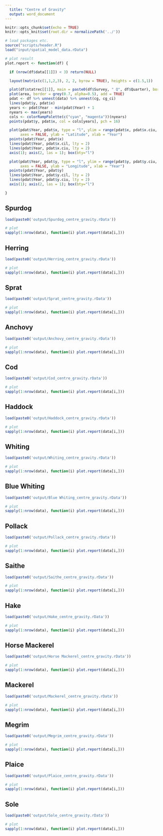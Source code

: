 ```yaml
---
  title: "Centre of Gravity"
  output: word_document
---
```


```r
knitr::opts_chunk$set(echo = TRUE)
knitr::opts_knit$set(root.dir = normalizePath('../'))
```

```r
# load packages etc.
source("scripts/header.R")
load("input/spatial_model_data.rData")
```

```r
# plot result
plot.report <- function(df) {

  if (nrow(df$data[[1]]) < 3) return(NULL)

  layout(matrix(c(1,1,2,3), 2, 2, byrow = TRUE), heights = c(1.5,1))

  plot(df$statrec[[1]], main = paste0(df$Survey, " Q", df$Quarter), border = grey(0.5, alpha=0.5))
  plot(area, border = grey(0.7, alpha=0.5), add = TRUE)
  pdat <- df %>% unnest(data) %>% unnest(cg, cg_ci)
  lines(pdat$y, pdat$x)
  years <- pdat$Year - min(pdat$Year) + 1
  nyears <- max(years)
  cols <- colorRampPalette(c("cyan", "magenta"))(nyears)
  points(pdat$y, pdat$x, col = cols[years], pch = 16)

  plot(pdat$Year, pdat$x, type = "l", ylim = range(pdat$x, pdat$x.ciu, pdat$x.cil),
       axes = FALSE, ylab = "Latitude", xlab = "Year")
  points(pdat$Year, pdat$x)
  lines(pdat$Year, pdat$x.cil, lty = 2)
  lines(pdat$Year, pdat$x.ciu, lty = 2)
  axis(1); axis(2, las = 1); box(bty="l")

  plot(pdat$Year, pdat$y, type = "l", ylim = range(pdat$y, pdat$y.ciu, pdat$y.cil),
       axes = FALSE, ylab = "Longitude", xlab = "Year")
  points(pdat$Year, pdat$y)
  lines(pdat$Year, pdat$y.cil, lty = 2)
  lines(pdat$Year, pdat$y.ciu, lty = 2)
  axis(1); axis(2, las = 1); box(bty="l")

}
```




## Spurdog

```r
load(paste0('output/Spurdog_centre_gravity.rData'))

# plot
sapply(1:nrow(data), function(i) plot.report(data[i,]))
```


## Herring

```r
load(paste0('output/Herring_centre_gravity.rData'))

# plot
sapply(1:nrow(data), function(i) plot.report(data[i,]))
```


## Sprat

```r
load(paste0('output/Sprat_centre_gravity.rData'))

# plot
sapply(1:nrow(data), function(i) plot.report(data[i,]))
```


## Anchovy

```r
load(paste0('output/Anchovy_centre_gravity.rData'))

# plot
sapply(1:nrow(data), function(i) plot.report(data[i,]))
```


## Cod

```r
load(paste0('output/Cod_centre_gravity.rData'))

# plot
sapply(1:nrow(data), function(i) plot.report(data[i,]))
```


## Haddock

```r
load(paste0('output/Haddock_centre_gravity.rData'))

# plot
sapply(1:nrow(data), function(i) plot.report(data[i,]))
```


## Whiting

```r
load(paste0('output/Whiting_centre_gravity.rData'))

# plot
sapply(1:nrow(data), function(i) plot.report(data[i,]))
```


## Blue Whiting

```r
load(paste0('output/Blue Whiting_centre_gravity.rData'))

# plot
sapply(1:nrow(data), function(i) plot.report(data[i,]))
```


## Pollack

```r
load(paste0('output/Pollack_centre_gravity.rData'))

# plot
sapply(1:nrow(data), function(i) plot.report(data[i,]))
```


## Saithe

```r
load(paste0('output/Saithe_centre_gravity.rData'))

# plot
sapply(1:nrow(data), function(i) plot.report(data[i,]))
```


## Hake

```r
load(paste0('output/Hake_centre_gravity.rData'))

# plot
sapply(1:nrow(data), function(i) plot.report(data[i,]))
```


## Horse Mackerel

```r
load(paste0('output/Horse Mackerel_centre_gravity.rData'))

# plot
sapply(1:nrow(data), function(i) plot.report(data[i,]))
```


## Mackerel

```r
load(paste0('output/Mackerel_centre_gravity.rData'))

# plot
sapply(1:nrow(data), function(i) plot.report(data[i,]))
```


## Megrim

```r
load(paste0('output/Megrim_centre_gravity.rData'))

# plot
sapply(1:nrow(data), function(i) plot.report(data[i,]))
```


## Plaice

```r
load(paste0('output/Plaice_centre_gravity.rData'))

# plot
sapply(1:nrow(data), function(i) plot.report(data[i,]))
```


## Sole

```r
load(paste0('output/Sole_centre_gravity.rData'))

# plot
sapply(1:nrow(data), function(i) plot.report(data[i,]))
```


